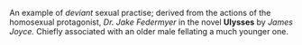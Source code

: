 An example of ''deviant'' sexual practise; derived from the actions of the homosexual protagonist, ''Dr. Jake Federmyer'' in the novel '''Ulysses''' by ''James Joyce.'' Chiefly associated with an older male fellating a much younger one.